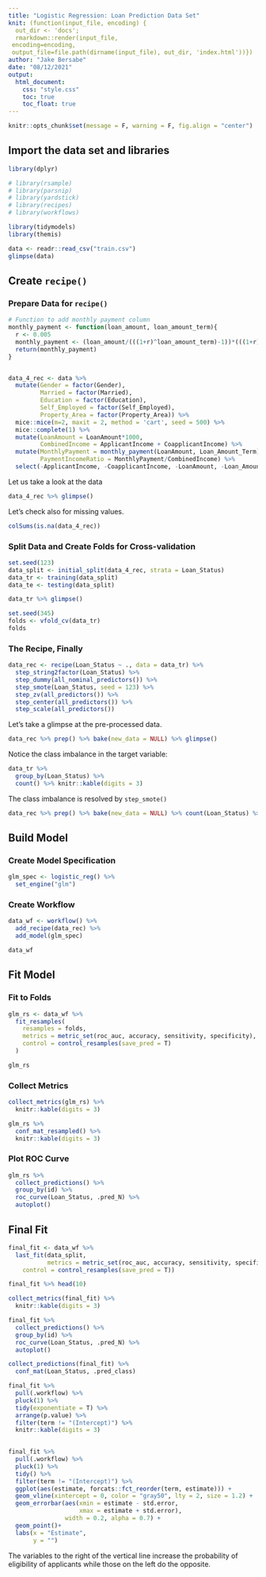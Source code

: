 ```yaml
---
title: "Logistic Regression: Loan Prediction Data Set"
knit: (function(input_file, encoding) {
  out_dir <- 'docs';
  rmarkdown::render(input_file,
 encoding=encoding,
 output_file=file.path(dirname(input_file), out_dir, 'index.html'))})
author: "Jake Bersabe"
date: "08/12/2021"
output: 
  html_document:
    css: "style.css"
    toc: true
    toc_float: true
---
```


```r
knitr::opts_chunk$set(message = F, warning = F, fig.align = "center")
```

## Import the data set and libraries

```r
library(dplyr)

# library(rsample)
# library(parsnip)
# library(yardstick)
# library(recipes)
# library(workflows)

library(tidymodels)
library(themis)

data <- readr::read_csv("train.csv")
glimpse(data)
```

## Create `recipe()`

### Prepare Data for `recipe()`

```r
# Function to add monthly payment column
monthly_payment <- function(loan_amount, loan_amount_term){
  r <- 0.005
  monthly_payment <- (loan_amount/(((1+r)^loan_amount_term)-1))*(((1+r)^loan_amount_term)*r)
  return(monthly_payment)
} 


data_4_rec <- data %>%
  mutate(Gender = factor(Gender),
         Married = factor(Married),
         Education = factor(Education),
         Self_Employed = factor(Self_Employed),
         Property_Area = factor(Property_Area)) %>% 
  mice::mice(m=2, maxit = 2, method = 'cart', seed = 500) %>% 
  mice::complete(1) %>% 
  mutate(LoanAmount = LoanAmount*1000,
         CombinedIncome = ApplicantIncome + CoapplicantIncome) %>% 
  mutate(MonthlyPayment = monthly_payment(LoanAmount, Loan_Amount_Term),
         PaymentIncomeRatio = MonthlyPayment/CombinedIncome) %>% 
  select(-ApplicantIncome, -CoapplicantIncome, -LoanAmount, -Loan_Amount_Term, -Loan_ID, -CombinedIncome, -Gender, -Education)

```

Let us take a look at the data
```r
data_4_rec %>% glimpse()
```



Let's check also for missing values.
```r
colSums(is.na(data_4_rec))
```



### Split Data and Create Folds for Cross-validation

```r
set.seed(123)
data_split <- initial_split(data_4_rec, strata = Loan_Status)
data_tr <- training(data_split)
data_te <- testing(data_split)

data_tr %>% glimpse()
```

```r
set.seed(345)
folds <- vfold_cv(data_tr)
folds
```



### The Recipe, Finally

```r
data_rec <- recipe(Loan_Status ~ ., data = data_tr) %>% 
  step_string2factor(Loan_Status) %>% 
  step_dummy(all_nominal_predictors()) %>% 
  step_smote(Loan_Status, seed = 123) %>% 
  step_zv(all_predictors()) %>% 
  step_center(all_predictors()) %>% 
  step_scale(all_predictors())

```


Let's take a glimpse at the pre-processed data.
```r
data_rec %>% prep() %>% bake(new_data = NULL) %>% glimpse()
```



Notice the class imbalance in the target variable:
```r
data_tr %>% 
  group_by(Loan_Status) %>% 
  count() %>% knitr::kable(digits = 3)
```

The class imbalance is resolved by `step_smote()`
```r
data_rec %>% prep() %>% bake(new_data = NULL) %>% count(Loan_Status) %>% knitr::kable(digits = 3)
```

## Build Model

### Create Model Specification

```r
glm_spec <- logistic_reg() %>% 
  set_engine("glm")
```


### Create **Workflow**

```r
data_wf <- workflow() %>% 
  add_recipe(data_rec) %>% 
  add_model(glm_spec)

data_wf
```

## Fit Model

### Fit to Folds

```r
glm_rs <- data_wf %>% 
  fit_resamples(
    resamples = folds,
    metrics = metric_set(roc_auc, accuracy, sensitivity, specificity),
    control = control_resamples(save_pred = T)
  )

glm_rs
```

### Collect Metrics

```r
collect_metrics(glm_rs) %>% 
  knitr::kable(digits = 3)
```

```r
glm_rs %>% 
  conf_mat_resampled() %>% 
  knitr::kable(digits = 3)
```

### Plot ROC Curve

```r
glm_rs %>% 
  collect_predictions() %>% 
  group_by(id) %>% 
  roc_curve(Loan_Status, .pred_N) %>% 
  autoplot()
```

## Final Fit

```r
final_fit <- data_wf %>% 
  last_fit(data_split,
           metrics = metric_set(roc_auc, accuracy, sensitivity, specificity, kap),
    control = control_resamples(save_pred = T))

final_fit %>% head(10)
```

```r
collect_metrics(final_fit) %>% 
  knitr::kable(digits = 3)
```

```r
final_fit %>% 
  collect_predictions() %>% 
  group_by(id) %>% 
  roc_curve(Loan_Status, .pred_N) %>% 
  autoplot()
```

```r
collect_predictions(final_fit) %>% 
  conf_mat(Loan_Status, .pred_class)
```

```r
final_fit %>% 
  pull(.workflow) %>% 
  pluck(1) %>% 
  tidy(exponentiate = T) %>% 
  arrange(p.value) %>% 
  filter(term != "(Intercept)") %>% 
  knitr::kable(digits = 3)
  
```


```r
final_fit %>% 
  pull(.workflow) %>% 
  pluck(1) %>% 
  tidy() %>% 
  filter(term != "(Intercept)") %>% 
  ggplot(aes(estimate, forcats::fct_reorder(term, estimate))) +
  geom_vline(xintercept = 0, color = "gray50", lty = 2, size = 1.2) +
  geom_errorbar(aes(xmin = estimate - std.error,
                    xmax = estimate + std.error),
                width = 0.2, alpha = 0.7) +
  geom_point()+
  labs(x = "Estimate",
       y = "")
```

The variables to the right of the vertical line increase the probability of eligibility of applicants while those on the left do the opposite.